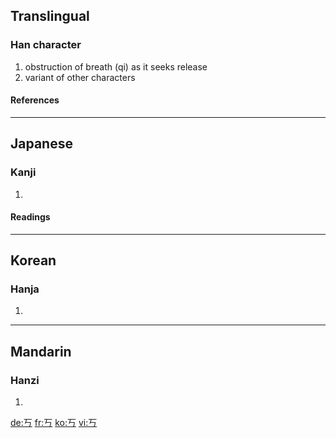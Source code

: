 ==Translingual==
===Han character===
{{Han char|rad=一|as=01|sn=2|four=|canj=一女尸 (MVS)}}
# obstruction of breath (qi) as it seeks release
# variant of other characters
====References====
{{Han ref|kx=0075.050|dkj=00003|hdz=10004.010|uh=4E02|ud=19970}}
----
==Japanese==
===Kanji===
{{ja-kanji|grade=|rs=一01}}
# {{defn|Japanese}}
====Readings====
{{ja-readings|on=[[こう]] (kō)|kun=[[さまたげられる]] (samatagerareru)}}
----
==Korean==
===Hanja===
{{ko-hanja|hangeul=교|rv=gyo|mr=kyo}}
# {{defn|Korean}}
----
==Mandarin==
===Hanzi===
{{cmn-hanzi|pin=[[kǎo]] ([[kao3]]), [[qiǎo]] ([[qiao3]]), [[yú]] ([[yu2]])|wg=k'ao<sup>3</sup>, ch'iao<sup>3</sup>, yü<sup>2</sup>}}
# {{defn|Mandarin}}

[[de:丂]]
[[fr:丂]]
[[ko:丂]]
[[vi:丂]]